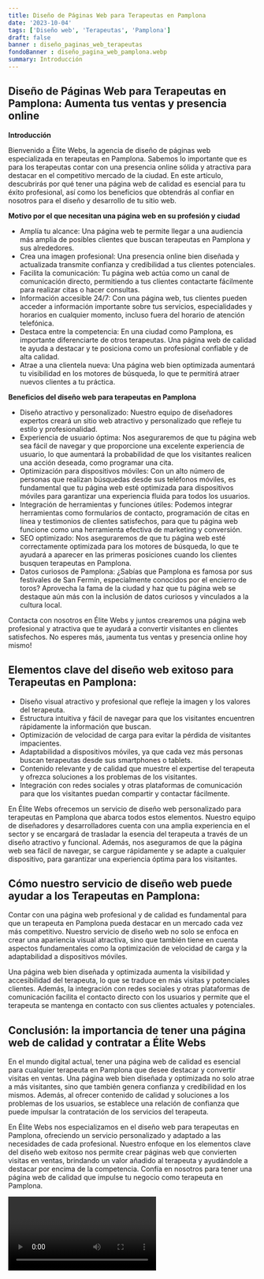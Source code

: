 ```yaml
---
title: Diseño de Páginas Web para Terapeutas en Pamplona
date: '2023-10-04'
tags: ['Diseño web', 'Terapeutas', 'Pamplona']
draft: false
banner : diseño_paginas_web_terapeutas
fondoBanner : diseño_pagina_web_pamplona.webp
summary: Introducción
---
```


## Diseño de Páginas Web para Terapeutas en Pamplona: Aumenta tus ventas y presencia online

**Introducción**

Bienvenido a Élite Webs, la agencia de diseño de páginas web especializada en terapeutas en Pamplona. Sabemos lo importante que es para los terapeutas contar con una presencia online sólida y atractiva para destacar en el competitivo mercado de la ciudad. En este artículo, descubrirás por qué tener una página web de calidad es esencial para tu éxito profesional, así como los beneficios que obtendrás al confiar en nosotros para el diseño y desarrollo de tu sitio web.

**Motivo por el que necesitan una página web en su profesión y ciudad**

- Amplía tu alcance: Una página web te permite llegar a una audiencia más amplia de posibles clientes que buscan terapeutas en Pamplona y sus alrededores. 
- Crea una imagen profesional: Una presencia online bien diseñada y actualizada transmite confianza y credibilidad a tus clientes potenciales.
- Facilita la comunicación: Tu página web actúa como un canal de comunicación directo, permitiendo a tus clientes contactarte fácilmente para realizar citas o hacer consultas.
- Información accesible 24/7: Con una página web, tus clientes pueden acceder a información importante sobre tus servicios, especialidades y horarios en cualquier momento, incluso fuera del horario de atención telefónica.
- Destaca entre la competencia: En una ciudad como Pamplona, es importante diferenciarte de otros terapeutas. Una página web de calidad te ayuda a destacar y te posiciona como un profesional confiable y de alta calidad.
- Atrae a una clientela nueva: Una página web bien optimizada aumentará tu visibilidad en los motores de búsqueda, lo que te permitirá atraer nuevos clientes a tu práctica.

**Beneficios del diseño web para terapeutas en Pamplona**

- Diseño atractivo y personalizado: Nuestro equipo de diseñadores expertos creará un sitio web atractivo y personalizado que refleje tu estilo y profesionalidad.
- Experiencia de usuario óptima: Nos aseguraremos de que tu página web sea fácil de navegar y que proporcione una excelente experiencia de usuario, lo que aumentará la probabilidad de que los visitantes realicen una acción deseada, como programar una cita.
- Optimización para dispositivos móviles: Con un alto número de personas que realizan búsquedas desde sus teléfonos móviles, es fundamental que tu página web esté optimizada para dispositivos móviles para garantizar una experiencia fluida para todos los usuarios.
- Integración de herramientas y funciones útiles: Podemos integrar herramientas como formularios de contacto, programación de citas en línea y testimonios de clientes satisfechos, para que tu página web funcione como una herramienta efectiva de marketing y conversión.
- SEO optimizado: Nos aseguraremos de que tu página web esté correctamente optimizada para los motores de búsqueda, lo que te ayudará a aparecer en las primeras posiciones cuando los clientes busquen terapeutas en Pamplona.
- Datos curiosos de Pamplona: ¿Sabías que Pamplona es famosa por sus festivales de San Fermín, especialmente conocidos por el encierro de toros? Aprovecha la fama de la ciudad y haz que tu página web se destaque aún más con la inclusión de datos curiosos y vinculados a la cultura local.

Contacta con nosotros en Élite Webs y juntos crearemos una página web profesional y atractiva que te ayudará a convertir visitantes en clientes satisfechos. No esperes más, ¡aumenta tus ventas y presencia online hoy mismo!

<GifSeo />

<Cta />

## Elementos clave del diseño web exitoso para Terapeutas en Pamplona:

- Diseño visual atractivo y profesional que refleje la imagen y los valores del terapeuta.
- Estructura intuitiva y fácil de navegar para que los visitantes encuentren rápidamente la información que buscan.
- Optimización de velocidad de carga para evitar la pérdida de visitantes impacientes.
- Adaptabilidad a dispositivos móviles, ya que cada vez más personas buscan terapeutas desde sus smartphones o tablets.
- Contenido relevante y de calidad que muestre el expertise del terapeuta y ofrezca soluciones a los problemas de los visitantes.
- Integración con redes sociales y otras plataformas de comunicación para que los visitantes puedan compartir y contactar fácilmente.

En Élite Webs ofrecemos un servicio de diseño web personalizado para terapeutas en Pamplona que abarca todos estos elementos. Nuestro equipo de diseñadores y desarrolladores cuenta con una amplia experiencia en el sector y se encargará de trasladar la esencia del terapeuta a través de un diseño atractivo y funcional. Además, nos aseguramos de que la página web sea fácil de navegar, se cargue rápidamente y se adapte a cualquier dispositivo, para garantizar una experiencia óptima para los visitantes.

## Cómo nuestro servicio de diseño web puede ayudar a los Terapeutas en Pamplona:

Contar con una página web profesional y de calidad es fundamental para que un terapeuta en Pamplona pueda destacar en un mercado cada vez más competitivo. Nuestro servicio de diseño web no solo se enfoca en crear una apariencia visual atractiva, sino que también tiene en cuenta aspectos fundamentales como la optimización de velocidad de carga y la adaptabilidad a dispositivos móviles.

Una página web bien diseñada y optimizada aumenta la visibilidad y accesibilidad del terapeuta, lo que se traduce en más visitas y potenciales clientes. Además, la integración con redes sociales y otras plataformas de comunicación facilita el contacto directo con los usuarios y permite que el terapeuta se mantenga en contacto con sus clientes actuales y potenciales.

## Conclusión: la importancia de tener una página web de calidad y contratar a Élite Webs

En el mundo digital actual, tener una página web de calidad es esencial para cualquier terapeuta en Pamplona que desee destacar y convertir visitas en ventas. Una página web bien diseñada y optimizada no solo atrae a más visitantes, sino que también genera confianza y credibilidad en los mismos. Además, al ofrecer contenido de calidad y soluciones a los problemas de los usuarios, se establece una relación de confianza que puede impulsar la contratación de los servicios del terapeuta.

En Élite Webs nos especializamos en el diseño web para terapeutas en Pamplona, ofreciendo un servicio personalizado y adaptado a las necesidades de cada profesional. Nuestro enfoque en los elementos clave del diseño web exitoso nos permite crear páginas web que convierten visitas en ventas, brindando un valor añadido al terapeuta y ayudándole a destacar por encima de la competencia. Confía en nosotros para tener una página web de calidad que impulse tu negocio como terapeuta en Pamplona.

<Video />

<CtaBot job='Terapeutas' city='Pamplona'/>

<Gmaps query='Pamplona+españa+maps' />